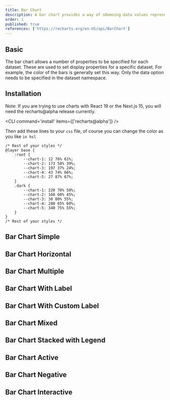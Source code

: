 ```yaml
---
title: Bar Chart
description: A bar chart provides a way of sDemoing data values represented as component bars. It is sometimes used to sDemo trend data, and the component of multiple data sets side by side.
order: 1
published: true
references: ['https://recharts.org/en-US/api/BarChart']
---
```


## Basic

The bar chart allows a number of properties to be specified for each dataset. These are used to set display properties for a specific dataset. For example, the color of the bars is generally set this way. Only the data option needs to be specified in the dataset namespace.

<Demo className="w-full" component='charts/bar-chart/bar-chart-simple-demo' />

## Installation

<Note variant="warning">Note: If you are trying to use charts with React 19 or the Next.js 15, you will need the recharts@alpha release currently.</Note>

<CLI command='install' items={['recharts@alpha']} />

<Install component='charts' />

Then add these lines to your `css` file, of course you can change the color as you like `in hsl`

```tsx {2-17}
/* Rest of your styles */
@layer base {
    :root {
        --chart-1: 12 76% 61%;
        --chart-2: 173 58% 39%;
        --chart-3: 197 37% 24%;
        --chart-4: 43 74% 66%;
        --chart-5: 27 87% 67%;
    }
    .dark {
        --chart-1: 220 70% 50%;
        --chart-2: 160 60% 45%;
        --chart-3: 30 80% 55%;
        --chart-4: 280 65% 60%;
        --chart-5: 340 75% 55%;
    }
}
/* Rest of your styles */
```

## Bar Chart Simple

<Demo className="w-full" component='charts/bar-chart/bar-chart-simple-demo' />

## Bar Chart Horizontal

<Demo className="w-full" component='charts/bar-chart/bar-chart-horizontal-demo' />

## Bar Chart Multiple

<Demo className="w-full" component='charts/bar-chart/bar-chart-multiple-demo' />

## Bar Chart With Label

<Demo className="w-full" component='charts/bar-chart/bar-chart-label-demo' />

## Bar Chart With Custom Label

<Demo className="w-full" component='charts/bar-chart/bar-chart-custom-label-demo' />

## Bar Chart Mixed

<Demo className="w-full" component='charts/bar-chart/bar-chart-mixed-demo' />

## Bar Chart Stacked with Legend

<Demo className="w-full" component='charts/bar-chart/bar-chart-stacked-demo' />

## Bar Chart Active

<Demo className="w-full" component='charts/bar-chart/bar-chart-active-demo' />

## Bar Chart Negative

<Demo className="w-full" component='charts/bar-chart/bar-chart-negative-demo' />

## Bar Chart Interactive

<Demo className="w-full" component='charts/bar-chart/bar-chart-interactive-demo' />
